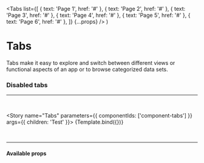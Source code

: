 
  <Tabs
    list={[
      { text: 'Page 1', href: '#' },
      { text: 'Page 2', href: '#' },
      { text: 'Page 3', href: '#' },
      { text: 'Page 4', href: '#' },
      { text: 'Page 5', href: '#' },
      { text: 'Page 6', href: '#' },
    ]}
    {...props}
  />
)

<Meta title="Components/Tabs" component={Tabs} />

# Tabs

Tabs make it easy to explore and switch between different views or functional aspects of an app or to browse categorized data sets.

<Canvas>
  <Tabs
    list={[
      { text: 'Page 1', href: '#' },
      { text: 'Page 2', href: '#' },
      { text: 'Page 3', href: '#' },
      { text: 'Page 4', href: '#' },
    ]}
  />
</Canvas>

### Disabled tabs

<Canvas>
  <Tabs
    list={[
      { text: 'Page 1', href: '#' },
      { text: 'Page 2', href: '#' },
      { text: 'Page 3', href: '#' },
      { text: 'Page 4', href: '#' },
      { text: 'Page 5', href: '#', disabled: true },
      { text: 'Page 6', href: '#', disabled: true },
    ]}
  />
</Canvas>

<hr />
<br />

<Story
  name="Tabs"
  parameters={{
    componentIds: ['component-tabs']
  }}
  args={{ children: 'Test' }}>
  {Template.bind({})}
</Story>

<br />
<hr />

#### Available props

<ArgsTable of={Tabs} />

